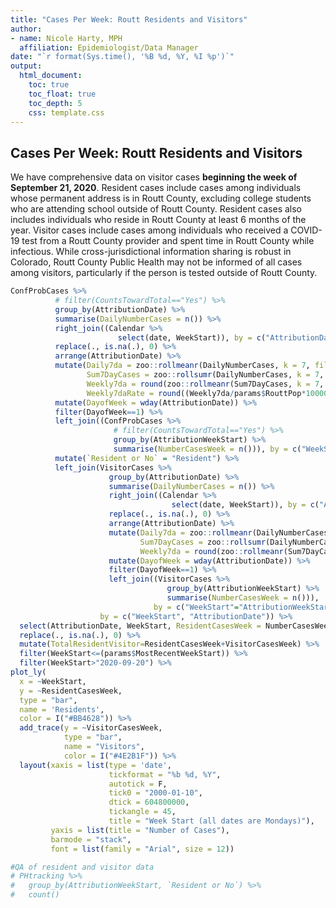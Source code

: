 ```yaml
---
title: "Cases Per Week: Routt Residents and Visitors"
author:
- name: Nicole Harty, MPH
  affiliation: Epidemiologist/Data Manager
date: "`r format(Sys.time(), '%B %d, %Y, %I %p')`"
output: 
  html_document:
    toc: true
    toc_float: true
    toc_depth: 5
    css: template.css
---
```


## Cases Per Week: Routt Residents and Visitors  
We have comprehensive data on visitor cases **beginning the week of September 21, 2020**. Resident cases include cases among individuals whose permanent address is in Routt County, excluding college students who are attending school outside of Routt County. Resident cases also includes individuals who reside in Routt County at least 6 months of the year. Visitor cases include cases among individuals who received a COVID-19 test from a Routt County provider and spent time in Routt County while infectious. While cross-jurisdictional information sharing is robust in Colorado, Routt County Public Health may not be informed of all cases among visitors, particularly if the person is tested outside of Routt County.  

```r
ConfProbCases %>%
          # filter(CountsTowardTotal=="Yes") %>%
          group_by(AttributionDate) %>%
          summarise(DailyNumberCases = n()) %>%
          right_join((Calendar %>%
                        select(date, WeekStart)), by = c("AttributionDate" = "date")) %>%
          replace(., is.na(.), 0) %>%
          arrange(AttributionDate) %>%
          mutate(Daily7da = zoo::rollmeanr(DailyNumberCases, k = 7, fill = NA),
                 Sum7DayCases = zoo::rollsumr(DailyNumberCases, k = 7, fill = NA),
                 Weekly7da = round(zoo::rollmeanr(Sum7DayCases, k = 7, fill = NA),2),
                 Weekly7daRate = round((Weekly7da/params$RouttPop*100000),2)) %>%
          mutate(DayofWeek = wday(AttributionDate)) %>%
          filter(DayofWeek==1) %>%
          left_join((ConfProbCases %>%
                       # filter(CountsTowardTotal=="Yes") %>%
                       group_by(AttributionWeekStart) %>%
                       summarise(NumberCasesWeek = n())), by = c("WeekStart"="AttributionWeekStart")) %>%
          mutate(`Resident or No` = "Resident") %>%
          left_join(VisitorCases %>%
                      group_by(AttributionDate) %>%
                      summarise(DailyNumberCases = n()) %>%
                      right_join((Calendar %>%
                                    select(date, WeekStart)), by = c("AttributionDate" = "date")) %>%
                      replace(., is.na(.), 0) %>%
                      arrange(AttributionDate) %>%
                      mutate(Daily7da = zoo::rollmeanr(DailyNumberCases, k = 7, fill = NA),
                             Sum7DayCases = zoo::rollsumr(DailyNumberCases, k = 7, fill = NA),
                             Weekly7da = round(zoo::rollmeanr(Sum7DayCases, k = 7, fill = NA),2)) %>%
                      mutate(DayofWeek = wday(AttributionDate)) %>%
                      filter(DayofWeek==1) %>%
                      left_join((VisitorCases %>%
                                   group_by(AttributionWeekStart) %>%
                                   summarise(NumberCasesWeek = n())), 
                                by = c("WeekStart"="AttributionWeekStart")), 
                    by = c("WeekStart", "AttributionDate")) %>%
  select(AttributionDate, WeekStart, ResidentCasesWeek = NumberCasesWeek.x, VisitorCasesWeek = NumberCasesWeek.y) %>%
  replace(., is.na(.), 0) %>%
  mutate(TotalResidentVisitor=ResidentCasesWeek+VisitorCasesWeek) %>%
  filter(WeekStart<=(params$MostRecentWeekStart)) %>%
  filter(WeekStart>"2020-09-20") %>%
plot_ly(
  x = ~WeekStart,
  y = ~ResidentCasesWeek,
  type = "bar",
  name = 'Residents',
  color = I("#BB4628")) %>%
  add_trace(y = ~VisitorCasesWeek,
            type = "bar",
            name = "Visitors",
            color = I("#4E2B1F")) %>%
  layout(xaxis = list(type = 'date',
                      tickformat = "%b %d, %Y",
                      autotick = F, 
                      tick0 = "2000-01-10",
                      dtick = 604800000,
                      tickangle = 45,
                      title = "Week Start (all dates are Mondays)"),
         yaxis = list(title = "Number of Cases"),
         barmode = "stack",
         font = list(family = "Arial", size = 12)) 

#QA of resident and visitor data
# PHtracking %>%
#   group_by(AttributionWeekStart, `Resident or No`) %>%
#   count()

```
  
